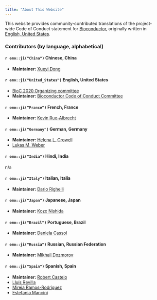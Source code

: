 ```yaml
---
title: "About This Website"
---
```


This website provides community-contributed translations of the project-wide Code of Conduct statement for [Bioconductor](https://bioconductor.org/), originally written in [English, United States](en-US.html). 

### Contributors (by language, alphabetical)

#### `r emo::ji("China")` Chinese, China

- **Maintainer:** [Xueyi Dong](https://github.com/XueyiDong)

#### `r emo::ji("United_States")` English, United States

- [BioC 2020 Organizing committee](https://bioc2020.bioconductor.org/organizers)
- **Maintainer:** [Bioconductor Code of Conduct Committee](https://www.bioconductor.org/about/code-of-conduct/)

#### `r emo::ji("France")` French, France

- **Maintainer:** [Kevin Rue-Albrecht](https://github.com/kevinrue)

#### `r emo::ji("Germany")` German, Germany

- **Maintainer:** [Helena L. Crowell](https://github.com/HelenaLC)
- [Lukas M. Weber](https://github.com/lmweber)

#### `r emo::ji("India")` Hindi, India

n/a

#### `r emo::ji("Italy")` Italian, Italia

- **Maintainer:** [Dario Righelli](https://github.com/drighelli)

#### `r emo::ji("Japan")` Japanese, Japan

- **Maintainer:** [Kozo Nishida](https://github.com/kozo2)

#### `r emo::ji("Brazil")` Portuguese, Brazil

- **Maintainer:** [Daniela Cassol](https://github.com/dcassol)

#### `r emo::ji("Russia")` Russian, Russian Federation

- **Maintainer:** [Mikhail Dozmorov](https://github.com/mdozmorov)

#### `r emo::ji("Spain")` Spanish, Spain

- **Maintainer:** [Robert Castelo](https://github.com/rcastelo)
- [Lluís Revilla](https://github.com/llrs)
- [Mireia Ramos-Rodríguez](https://github.com/mireia-bioinfo)
- [Estefania Mancini](https://github.com/estepi)
